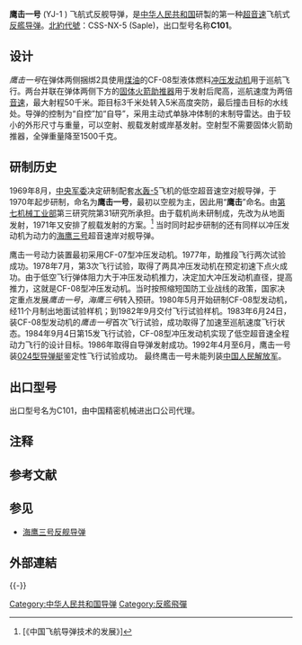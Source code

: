 {{Infobox_Missile
| is_missile=yes
|name=鹰击一号超音速反舰导弹
|image=  
|image_size= 
|image_caption=  
|Function= 飞航式反艦导弹
|Contractor= [[中國航天科工集團|中國航天科工集團]]第三研究院
|Unit_cost= 
|Deployment=  
|Engine= [[冲压发动机|冲压发动机]]
|Launch_mass= 1850kg
|Length= 6.5m
|Diameter= 540mm
|Wing_span= 1.62米
|Speed= 2马赫巡航
|Range= 50 km
|Flying_altitude= 50m
|Warhead= 300kg半穿甲/聚能破甲战斗部
|Guidance= 末制导主動雷達導引/自动驾驶仪
|Launch_platform= 空射/地面发射/舰载发射
}}
'''鹰击一号''' (YJ-1 {{notetag|YJ是“鹰击”的[[汉语拼音|汉语拼音]]字母[[缩写|缩写]]。}}) 飞航式反舰导弹，是[[中华人民共和国|中华人民共和国]]研製的第一种[[超音速|超音速]]飞航式[[反艦导弹|反艦导弹]]。[[北約代號|北約代號]]：CSS-NX-5 (Saple)，出口型号名称'''C101'''。

==设计== 
''鹰击一号''在弹体两侧捆绑2具使用[[煤油|煤油]]的CF-08型液体燃料[[冲压发动机|冲压发动机]]用于巡航飞行。两台并联在弹体两侧下方的[[固体火箭助推器|固体火箭助推器]]用于发射后爬高，巡航速度为两倍[[音速|音速]]，最大射程50千米。距目标3千米处转入5米高度突防，最后撞击目标的水线处。导弹的控制为“自控”加“自导”，采用主动式单脉冲体制的末制导雷达。由于较小的外形尺寸与重量，可以空射、舰载发射或岸基发射。空射型不需要固体火箭助推器，全弹重量降至1500千克。

==研制历史==
1969年8月，[[中央军委|中央军委]]决定研制配套[[水轰-5|水轰-5]]飞机的低空超音速空对舰导弹，于1970年起步研制，命名为'''鹰击一号'''，最初以空舰为主，因此用“'''鹰击'''”命名。由[[第七机械工业部|第七机械工业部]]第三研究院第31研究所承担。由于载机尚未研制成，先改为从地面发射，1971年又安排了舰载发射的方案。<ref name="中国飞航导弹">[《中国飞航导弹技术的发展》]</ref> 当时同时起步研制的还有同样以冲压发动机为动力的[[海鹰三号|海鹰三号]]超音速岸对舰导弹。

鹰击一号动力装置最初采用CF-07型冲压发动机。1977年，助推段飞行两次试验成功。1978年7月，第3次飞行试验，取得了两具冲压发动机在预定初速下点火成功。由于低空飞行弹体阻力大于冲压发动机推力，决定加大冲压发动机直径，提高推力，这就是CF-08型冲压发动机。当时按照缩短国防工业战线的政策，国家决定重点发展''鹰击一号''，''海鹰三号''转入预研。1980年5月开始研制CF-08型发动机，经11个月制出地面试验样机；到1982年9月交付飞行试验样机。1983年6月24日，装CF-08型发动机的''鹰击一号''首次飞行试验，成功取得了加速至巡航速度飞行状态。1984年9月4日第15发飞行试验，CF-08型冲压发动机实现了低空超音速全程动力飞行的设计目标。1986年取得自导弹发射成功。1992年4月至6月，鹰击一号装[[024型导弹艇|024型导弹艇]]鉴定性飞行试验成功。
最终鹰击一号未能列装[[中国人民解放军|中国人民解放军]]。

==出口型号== 
出口型号名为C101，由中国精密机械进出口公司代理。

== 注释 ==
{{noteFoot}}

==参考文献==
<references />

== 参见 ==
* [[海鹰三号|海鹰三号反舰导弹]]

==外部連結==

{{-}}
{{中华人民共和国导弹}}
[[Category:中华人民共和国导弹|Category:中华人民共和国导弹]]
[[Category:反艦飛彈|Category:反艦飛彈]]